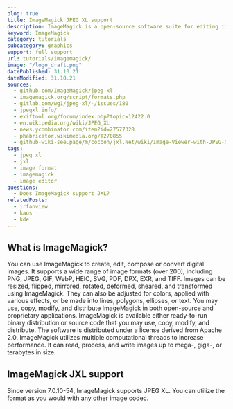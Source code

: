 ```yaml
---
blog: true
title: ImageMagick JPEG XL support
description: ImageMagick is a open-source software suite for editing images. Learn how to use JXL images within ImageMagick.
keyword: ImageMagick
category: tutorials
subcategory: graphics
support: full support
url: tutorials/imagemagick/
image: "/logo_draft.png"
datePublished: 31.10.21
dateModified: 31.10.21
sources:
  - github.com/ImageMagick/jpeg-xl
  - imagemagick.org/script/formats.php
  - gitlab.com/wg1/jpeg-xl/-/issues/180
  - jpegxl.info/
  - exiftool.org/forum/index.php?topic=12422.0
  - en.wikipedia.org/wiki/JPEG_XL
  - news.ycombinator.com/item?id=27577328
  - phabricator.wikimedia.org/T270855
  - github-wiki-see.page/m/cocoon/jxl.Net/wiki/Image-Viewer-with-JPEG-XL-SUpport
tags:
  - jpeg xl
  - jxl
  - image format
  - imagemagick
  - image editor
questions:
  - Does ImageMagick support JXL?
relatedPosts:
  - irfanview
  - kaos
  - kde
---
```


## What is ImageMagick?

You can use ImageMagick to create, edit, compose or convert digital images. It supports a wide range of image formats (over 200), including PNG, JPEG, GIF, WebP, HEIC, SVG, PDF, DPX, EXR, and TIFF. Images can be resized, flipped, mirrored, rotated, deformed, sheared, and transformed using ImageMagick. They can also be adjusted for colors, applied with various effects, or be made into lines, polygons, ellipses, or text. You may use, copy, modify, and distribute ImageMagick in both open-source and proprietary applications. ImageMagick is available either ready-to-run binary distribution or source code that you may use, copy, modify, and distribute. The software is distributed under a license derived from Apache 2.0. ImageMagick utilizes multiple computational threads to increase performance. It can read, process, and write images up to mega-, giga-, or terabytes in size.

## ImageMagick JXL support

Since version 7.0.10-54, ImageMagick supports JPEG XL. You can utilize the format as you would with any other image codec.
